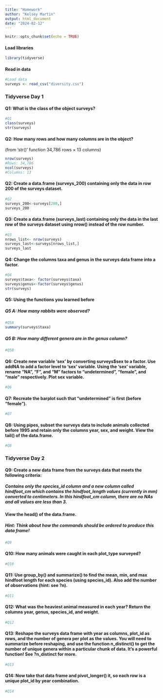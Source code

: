```yaml
---
title: "Homework"
author: "Kelsey Martin"
output: html_document
date: "2024-02-12"
---
```


```r
knitr::opts_chunk$set(echo = TRUE)
```

#### Load libraries

```r
library(tidyverse)
```

#### Read in data 

```r
#Load data
surveys <- read_csv("diversity.csv")
```

### Tidyverse Day 1

#### Q1: What is the class of the object surveys? 

```r
#Q1
class(surveys)
str(surveys)
```


#### Q2: How many rows and how many columns are in the object?

(from 'str()' function 34,786 rows × 13 columns)
```r
nrow(surveys)
#Rows: 34,786
ncol(surveys)
#Columns: 13
```

#### Q2: Create a data.frame (surveys_200) containing only the data in row 200 of the surveys dataset.

```r
#Q2
surveys_200<-surveys[200,]
surveys_200

```

#### Q3: Create a data.frame (surveys_last) containing only the data in the last row of the surveys dataset using nrow() instead of the row number. 

```r
#Q3
nrows_list<- nrow(surveys)
surveys_last<-surveys[nrows_list,]
surveys_last
```

#### Q4: Change the columns taxa and genus in the surveys data frame into a factor.

```r
#Q4
surveys$taxa<- factor(surveys$taxa)
surveys$genus<-factor(surveys$genus)
str(surveys)

```

#### Q5: Using the functions you learned before

##### Q5 A: How many rabbits were observed? 

```r
#Q5A
summary(surveys$taxa)

```


##### Q5 B: How many different genera are in the genus column?

```r
#Q5B

```

#### Q6: Create new variable 'sex' by converting surveys$sex to a factor. Use addNA to add a factor level to 'sex' variable. Using the 'sex' variable, rename "NA", "F", and "M" factors to "undetermined", "female", and "male" respectively. Plot sex variable. 

```r
#Q6

```

#### Q7: Recreate the barplot such that "undetermined" is first (before "female").

```r
#Q7

```

#### Q8: Using pipes, subset the surveys data to include animals collected before 1995 and retain only the columns year, sex, and weight. View the tail() of the data.frame.

```r
#Q8

```

### Tidyverse Day 2

#### Q9: Create a new data frame from the surveys data that meets the following criteria:

##### Contains only the species_id column and a new column called hindfoot_cm which contains the hindfoot_length values (currently in mm) converted to centimeters. In this hindfoot_cm column, there are no NAs and all values are less than 3.\

#### View the head() of the data.frame. 

##### Hint: Think about how the commands should be ordered to produce this data frame! 

```r
#Q9 

```

#### Q10: How many animals were caught in each plot_type surveyed?

```r
#Q10

```

#### Q11: Use group_by() and summarize() to find the mean, min, and max hindfoot length for each species (using species_id). Also add the number of observations (hint: see ?n).

```r
#Q11

```

#### Q12: What was the heaviest animal measured in each year? Return the columns year, genus, species_id, and weight.

```r
#Q12

```

#### Q13: Reshape the surveys data frame with year as columns, plot_id as rows, and the number of genera per plot as the values. You will need to summarize before reshaping, and use the function n_distinct() to get the number of unique genera within a particular chunk of data. It’s a powerful function! See ?n_distinct for more.

```r
#Q13

```

#### Q14: Now take that data frame and pivot_longer() it, so each row is a unique plot_id by year combination.

```r
#Q14

```






